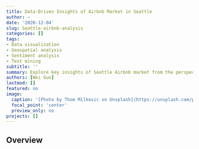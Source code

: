 ```yaml
---
title: Data-Driven Insights of Airbnb Market in Seattle
author: ~
date: '2020-12-04'
slug: Seattle-airbnb-analysis
categories: []
tags:
- Data visualization
- Geospatial analysis
- Sentiment analysis
- Text mining
subtitle: ''
summary: Explore key insights of Seattle Airbnb market from the perspective of data visualization and text mining
authors: [Wei Guo]
lastmod: []
featured: no
image:
  caption: '[Photo by Thom Milkovic on Unsplash](https://unsplash.com/photos/skUTVJi8-jc)'
  focal_point: 'center'
  preview_only: no
projects: []
---
```


## Overview
